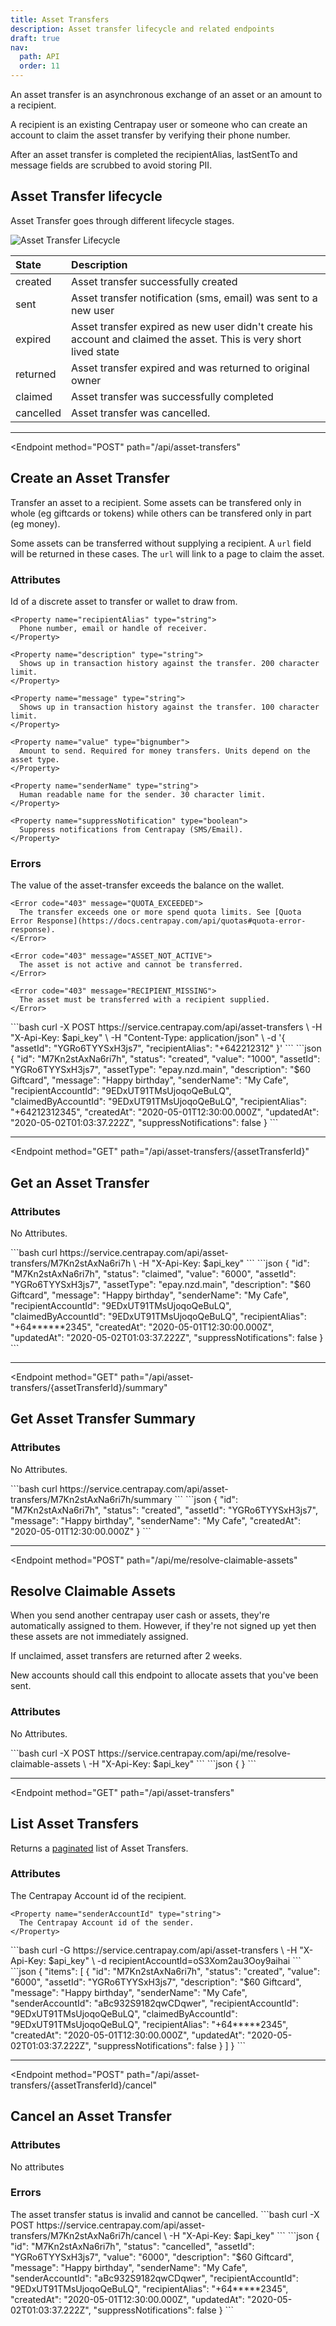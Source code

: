 ```yaml
---
title: Asset Transfers
description: Asset transfer lifecycle and related endpoints
draft: true
nav:
  path: API
  order: 11
---
```



An asset transfer is an asynchronous exchange of an asset or an amount to a recipient.

A recipient is an existing Centrapay user or someone who can create an account to claim the asset transfer by verifying
their phone number.

After an asset transfer is completed the recipientAlias, lastSentTo and
message fields are scrubbed to avoid storing PII.

## Asset Transfer lifecycle

Asset Transfer goes through different lifecycle stages.

![Asset Transfer Lifecycle](/asset-lifecycle.png)

|   State   |                                                    Description                                                     |
| :-------- | :----------------------------------------------------------------------------------------------------------------- |
| created   | Asset transfer successfully created                                                                                |
| sent      | Asset transfer notification (sms, email) was sent to a new user                                                    |
| expired   | Asset transfer expired as new user didn't create his account and claimed the asset. This is very short lived state |
| returned  | Asset transfer expired and was returned to original owner                                                          |
| claimed   | Asset transfer was successfully completed                                                                          |
| cancelled | Asset transfer was cancelled.                                                                                      |

---


<Endpoint
  method="POST"
  path="/api/asset-transfers"
>
  ## Create an Asset Transfer

  Transfer an asset to a recipient. Some assets can be transfered only in whole
  (eg giftcards or tokens) while others can be transfered only in part (eg money).

  Some assets can be transferred without supplying a recipient. A `url` field will be
  returned in these cases. The `url` will link to a page to claim the asset.

  ### Attributes
  <Properties>
    <Property name="assetId" type="string" required>
      Id of a discrete asset to transfer or wallet to draw from.
    </Property>

    <Property name="recipientAlias" type="string">
      Phone number, email or handle of receiver.
    </Property>

    <Property name="description" type="string">
      Shows up in transaction history against the transfer. 200 character limit.
    </Property>

    <Property name="message" type="string">
      Shows up in transaction history against the transfer. 100 character limit.
    </Property>

    <Property name="value" type="bignumber">
      Amount to send. Required for money transfers. Units depend on the asset type.
    </Property>

    <Property name="senderName" type="string">
      Human readable name for the sender. 30 character limit.
    </Property>

    <Property name="suppressNotification" type="boolean">
      Suppress notifications from Centrapay (SMS/Email).
    </Property>
  </Properties>

  ### Errors
  <Properties>
    <Error code="403" message="INSUFFICIENT_WALLET_BALANCE">
      The value of the asset-transfer exceeds the balance on the wallet.
    </Error>

    <Error code="403" message="QUOTA_EXCEEDED">
      The transfer exceeds one or more spend quota limits. See [Quota Error Response](https://docs.centrapay.com/api/quotas#quota-error-response).
    </Error>

    <Error code="403" message="ASSET_NOT_ACTIVE">
      The asset is not active and cannot be transferred.
    </Error>

    <Error code="403" message="RECIPIENT_MISSING">
      The asset must be transferred with a recipient supplied.
    </Error>
  </Properties>

  <CodePanel slot="code-examples" title="Request" method="POST" path="/api/assets/asset-transfers">
  ```bash
  curl -X POST https://service.centrapay.com/api/asset-transfers \
    -H "X-Api-Key: $api_key" \
    -H "Content-Type: application/json" \
    -d '{
      "assetId": "YGRo6TYYSxH3js7",
      "recipientAlias": "+642212312"
    }'
  ```
  </CodePanel>

  <CodePanel slot="code-examples" title="Response">
  ```json
  {
    "id": "M7Kn2stAxNa6ri7h",
    "status": "created",
    "value": "1000",
    "assetId": "YGRo6TYYSxH3js7",
    "assetType": "epay.nzd.main",
    "description": "$60 Giftcard",
    "message": "Happy birthday",
    "senderName": "My Cafe",
    "recipientAccountId": "9EDxUT91TMsUjoqoQeBuLQ",
    "claimedByAccountId": "9EDxUT91TMsUjoqoQeBuLQ",
    "recipientAlias": "+64212312345",
    "createdAt": "2020-05-01T12:30:00.000Z",
    "updatedAt": "2020-05-02T01:03:37.222Z",
    "suppressNotifications": false
  }
  ```
  </CodePanel>
</Endpoint>

---

<Endpoint
  method="GET"
  path="/api/asset-transfers/{assetTransferId}"
>
  ## Get an Asset Transfer

  ### Attributes
  No Attributes.

  <CodePanel slot="code-examples" title="Request" method="GET" path="/api/assets/asset-transfers/{assetTransferId}">
  ```bash
  curl https://service.centrapay.com/api/asset-transfers/M7Kn2stAxNa6ri7h \
    -H "X-Api-Key: $api_key"
  ```
  </CodePanel>

  <CodePanel slot="code-examples" title="Response">
  ```json
  {
    "id": "M7Kn2stAxNa6ri7h",
    "status": "claimed",
    "value": "6000",
    "assetId": "YGRo6TYYSxH3js7",
    "assetType": "epay.nzd.main",
    "description": "$60 Giftcard",
    "message": "Happy birthday",
    "senderName": "My Cafe",
    "recipientAccountId": "9EDxUT91TMsUjoqoQeBuLQ",
    "claimedByAccountId": "9EDxUT91TMsUjoqoQeBuLQ",
    "recipientAlias": "+64******2345",
    "createdAt": "2020-05-01T12:30:00.000Z",
    "updatedAt": "2020-05-02T01:03:37.222Z",
    "suppressNotifications": false
  }
  ```
  </CodePanel>
</Endpoint>

---

<Endpoint
  method="GET"
  path="/api/asset-transfers/{assetTransferId}/summary"
>
  ## Get Asset Transfer Summary

  ### Attributes
  No Attributes.

  <CodePanel slot="code-examples" title="Request" method="GET" path="/api/assets/asset-transfers/{assetTransferId}/summary">
  ```bash
  curl https://service.centrapay.com/api/asset-transfers/M7Kn2stAxNa6ri7h/summary
  ```
  </CodePanel>

  <CodePanel slot="code-examples" title="Response">
  ```json
  {
    "id": "M7Kn2stAxNa6ri7h",
    "status": "created",
    "assetId": "YGRo6TYYSxH3js7",
    "message": "Happy birthday",
    "senderName": "My Cafe",
    "createdAt": "2020-05-01T12:30:00.000Z"
  }
  ```
  </CodePanel>
</Endpoint>

---

<Endpoint
  method="POST"
  path="/api/me/resolve-claimable-assets"
>
  ## Resolve Claimable Assets <Badge type="experimental"/>

  When you send another centrapay user cash or assets, they're automatically assigned to them.
  However, if they're not signed up yet then these assets are not immediately assigned.

  If unclaimed, asset transfers are returned after 2 weeks.

  New accounts should call this endpoint to allocate assets that you've been sent.

  ### Attributes
  No Attributes.

  <CodePanel slot="code-examples" title="Request" method="POST" path="/api/me/resolve-claimable-assets">
    ```bash
    curl -X POST https://service.centrapay.com/api/me/resolve-claimable-assets \
      -H "X-Api-Key: $api_key"
    ```
  </CodePanel>

  <CodePanel slot="code-examples" title="Response">
  ```json
  {
  }
  ```
  </CodePanel>
</Endpoint>

---

<Endpoint
  method="GET"
  path="/api/asset-transfers"
>
  ## List Asset Transfers <Badge type="experimental"/>

  Returns a [paginated](/api/pagination/) list of Asset Transfers.

  ### Attributes
  <Properties>
    <Property name="recipientAccountId" type="string">
      The Centrapay Account id of the recipient.
    </Property>

    <Property name="senderAccountId" type="string">
      The Centrapay Account id of the sender.
    </Property>
  </Properties>

  <CodePanel slot="code-examples" title="Request" method="GET" path="/api/asset-transfers">
    ```bash
    curl -G https://service.centrapay.com/api/asset-transfers \
      -H "X-Api-Key: $api_key" \
      -d recipientAccountId=oS3Xom2au3Ooy9aihai
    ```
  </CodePanel>

  <CodePanel slot="code-examples" title="Response">
    ```json
    {
    "items": [
      {
        "id": "M7Kn2stAxNa6ri7h",
        "status": "created",
        "value": "6000",
        "assetId": "YGRo6TYYSxH3js7",
        "description": "$60 Giftcard",
        "message": "Happy birthday",
        "senderName": "My Cafe",
        "senderAccountId": "aBc932S9182qwCDqwer",
        "recipientAccountId": "9EDxUT91TMsUjoqoQeBuLQ",
        "claimedByAccountId": "9EDxUT91TMsUjoqoQeBuLQ",
        "recipientAlias": "+64*****2345",
        "createdAt": "2020-05-01T12:30:00.000Z",
        "updatedAt": "2020-05-02T01:03:37.222Z",
        "suppressNotifications": false
      }
    ]
  }
  ```
  </CodePanel>
</Endpoint>

---

<Endpoint
  method="POST"
  path="/api/asset-transfers/{assetTransferId}/cancel"
>
  ## Cancel an Asset Transfer

  ### Attributes
  No attributes
  
  ### Errors
  <Properties>
    <Error code="403" message="INVALID_ASSET_TRANSFER_STATUS">
      The asset transfer status is invalid and cannot be cancelled.
    </Error>
  </Properties>

  <CodePanel slot="code-examples" title="Request" method="POST" path="/api/asset-transfers/{assetTransferId}/cancel">
    ```bash
    curl -X POST https://service.centrapay.com/api/asset-transfers/M7Kn2stAxNa6ri7h/cancel \
      -H "X-Api-Key: $api_key"
    ```
  </CodePanel>

  <CodePanel slot="code-examples" title="Response">
    ```json
    {
      "id": "M7Kn2stAxNa6ri7h",
      "status": "cancelled",
      "assetId": "YGRo6TYYSxH3js7",
      "value": "6000",
      "description": "$60 Giftcard",
      "message": "Happy birthday",
      "senderName": "My Cafe",
      "senderAccountId": "aBc932S9182qwCDqwer",
      "recipientAccountId": "9EDxUT91TMsUjoqoQeBuLQ",
      "recipientAlias": "+64*****2345",
      "createdAt": "2020-05-01T12:30:00.000Z",
      "updatedAt": "2020-05-02T01:03:37.222Z",
      "suppressNotifications": false
    }
    ```
  </CodePanel>

</Endpoint>